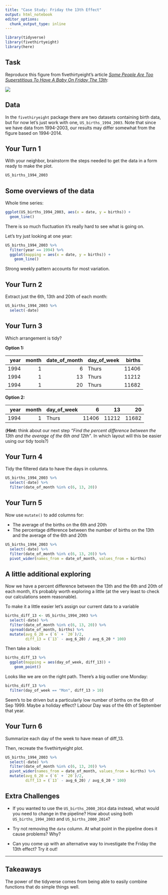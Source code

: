 ```yaml
---
title: "Case Study: Friday the 13th Effect"
output: html_notebook
editor_options: 
  chunk_output_type: inline
---
```


<!-- This file by Jake Thompson is licensed under a Creative Commons Attribution 4.0 International License, adapted from the orignal work at https://github.com/cwickham/data-science-in-tidyverse by Charlotte Wickham -->

```r
library(tidyverse)
library(fivethirtyeight)
library(here)
```


## Task

Reproduce this figure from fivethirtyeight's article [*Some People Are Too Superstitious To Have A Baby On Friday The 13th*](https://fivethirtyeight.com/features/some-people-are-too-superstitious-to-have-a-baby-on-friday-the-13th/):

![](`r here("site", "static", "slides", "images", "case-study-1", "538-graphic.png")`)


## Data

In the `fivethiryeight` package there are two datasets containing birth data, but for now let's just work with one, `US_births_1994_2003`.  Note that since we have data from 1994-2003, our results may differ somewhat from the figure based on 1994-2014.


## Your Turn 1 

With your neighbor, brainstorm the steps needed to get the data in a form ready to make the plot.

```r
US_births_1994_2003
```


## Some overviews of the data

Whole time series:

```r
ggplot(US_births_1994_2003, aes(x = date, y = births)) +
  geom_line()
```

There is so much fluctuation it's really hard to see what is going on.

Let's try just looking at one year:

```r
US_births_1994_2003 %>%
  filter(year == 1994) %>%
  ggplot(mapping = aes(x = date, y = births)) +
    geom_line()
```

Strong weekly pattern accounts for most variation.

## Your Turn 2

Extract just the 6th, 13th and 20th of each month:

```r
US_births_1994_2003 %>%
  select(-date) 

```


## Your Turn 3

Which arrangement is tidy?

**Option 1:**

|  year |  month |  date_of_month | day_of_week  |  births |
| ----: | -----: | -------------: | :----------- | ------: |
|  1994 |      1 |              6 | Thurs        |   11406 |
|  1994 |      1 |             13 | Thurs        |   11212 |
|  1994 |      1 |             20 | Thurs        |   11682 |

**Option 2:**

|  year |  month | day_of_week  |      6 |     13 |     20 |
| ----: | -----: | :----------- | -----: | -----: | -----: |
|  1994 |      1 | Thurs        |  11406 |  11212 |  11682 |

(**Hint:** think about our next step *"Find the percent difference between the 13th and the average of the 6th and 12th"*. In which layout will this be easier using our tidy tools?)


## Your Turn 4

Tidy the filtered data to have the days in columns.

```r
US_births_1994_2003 %>%
  select(-date) %>% 
  filter(date_of_month %in% c(6, 13, 20))

```


## Your Turn 5

Now use `mutate()` to add columns for:

* The average of the births on the 6th and 20th
* The percentage difference between the number of births on the 13th and the average of the 6th and 20th

```r
US_births_1994_2003 %>%
  select(-date) %>% 
  filter(date_of_month %in% c(6, 13, 20)) %>%
  pivot_wider(names_from = date_of_month, values_from = births)

```


## A little additional exploring

Now we have a percent difference between the 13th and the 6th and 20th of each month, it's probably worth exploring a little (at the very least to check our calculations seem reasonable).

To make it a little easier let's assign our current data to a variable

```r
births_diff_13 <- US_births_1994_2003 %>%
  select(-date) %>% 
  filter(date_of_month %in% c(6, 13, 20)) %>%
  spread(date_of_month, births) %>%
  mutate(avg_6_20 = (`6` + `20`)/2,
         diff_13 = (`13` - avg_6_20) / avg_6_20 * 100)
```

Then take a look:

```r
births_diff_13 %>% 
  ggplot(mapping = aes(day_of_week, diff_13)) +
    geom_point()
```

Looks like we are on the right path.  There's a big outlier one Monday:

```r
births_diff_13 %>%
  filter(day_of_week == "Mon", diff_13 > 10)
```

Seem's to be driven but a particularly low number of births on the 6th of Sep 1999. Maybe a holiday effect? Labour Day was of the 6th of September that year.


## Your Turn 6

Summarize each day of the week to have mean of diff_13.

Then, recreate the fivethirtyeight plot.

```r
US_births_1994_2003 %>%
  select(-date) %>% 
  filter(date_of_month %in% c(6, 13, 20)) %>%
  pivot_wider(names_from = date_of_month, values_from = births) %>%
  mutate(avg_6_20 = (`6` + `20`)/2,
         diff_13 = (`13` - avg_6_20) / avg_6_20 * 100)

```


## Extra Challenges

* If you wanted to use the `US_births_2000_2014` data instead, what would you need to change in the pipeline?  How about using both `US_births_1994_2003` and `US_births_2000_2014`?

* Try not removing the `date` column. At what point in the pipeline does it cause problems? Why?

* Can you come up with an alternative way to investigate the Friday the 13th effect?  Try it out!


***

## Takeaways

The power of the tidyverse comes from being able to easily combine functions that do simple things well.  
